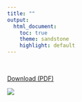 ```yaml
---
title: ""
output:
  html_document:
    toc: true
    theme: sandstone
    highlight: default
---
```


<br>

[Download (PDF) ](images/AJohnWoodill_techresume_02212018.pdf)

![](images/AJohnWoodill_techresume_02212018-1.jpg)


<script>
  (function(i,s,o,g,r,a,m){i['GoogleAnalyticsObject']=r;i[r]=i[r]||function(){
  (i[r].q=i[r].q||[]).push(arguments)},i[r].l=1*new Date();a=s.createElement(o),
  m=s.getElementsByTagName(o)[0];a.async=1;a.src=g;m.parentNode.insertBefore(a,m)
  })(window,document,'script','https://www.google-analytics.com/analytics.js','ga');

  ga('create', 'UA-61017136-2', 'auto');
  ga('send', 'pageview');

</script>

